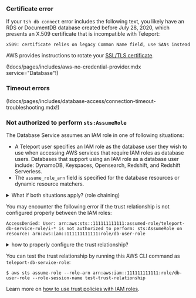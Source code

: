 ### Certificate error

If your `tsh db connect` error includes the following text, you likely have an RDS or DocumentDB database created before July 28, 2020, which presents an X.509 certificate that is incompatible with Teleport:

```text
x509: certificate relies on legacy Common Name field, use SANs instead
```

AWS provides instructions to rotate your [SSL/TLS certificate](https://docs.aws.amazon.com/AmazonRDS/latest/UserGuide/UsingWithRDS.SSL-certificate-rotation.html).

(!docs/pages/includes/aws-no-credential-provider.mdx service="Database"!)

### Timeout errors

(!docs/pages/includes/database-access/connection-timeout-troubleshooting.mdx!)

### Not authorized to perform `sts:AssumeRole`

The Database Service assumes an IAM role in one of following situations:

- A Teleport user specifies an IAM role as the database user they wish to use
  when accessing AWS services that require IAM roles as database users.
  Databases that support using an IAM role as a database user include: DynamoDB,
  Keyspaces, Opensearch, Redshift, and Redshift Serverless.
- The `assume_role_arn` field is specified for the database resources or
  dynamic resource matchers.

<details>
<summary>What if both situations apply? (role chaining)</summary>
When both of the above conditions are true for a database connection, the
Database Service performs a role chaining by assuming the IAM role specified
in `assume_role_arn` first, then using that IAM role to assume the IAM role for
the database user.
</details>

You may encounter the following error if the trust relationship is not
configured properly between the IAM roles:
```text
AccessDenied: User: arn:aws:sts::111111111111:assumed-role/teleport-db-service-role/i-* is not authorized to perform: sts:AssumeRole on resource: arn:aws:iam::111111111111:role/db-user-role
```

<details>
<summary>how to properly configure the trust relationship?</summary>

(!docs/pages/includes/database-access/iam_role_trust_relationship.mdx role1="teleport-db-service-role" role2="db-user-role" !)

</details>

You can test the trust relationship by running this AWS CLI command as `teleport-db-service-role`:
```code
$ aws sts assume-role --role-arn arn:aws:iam::111111111111:role/db-user-role --role-session-name test-trust-relationship
```

Learn more on [how to use trust policies with IAM
roles](https://aws.amazon.com/blogs/security/how-to-use-trust-policies-with-iam-roles/).
